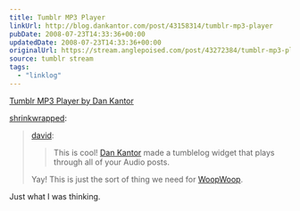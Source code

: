 ```yaml
---
title: Tumblr MP3 Player
linkUrl: http://blog.dankantor.com/post/43158314/tumblr-mp3-player
pubDate: 2008-07-23T14:33:36+00:00
updatedDate: 2008-07-23T14:33:36+00:00
originalUrl: https://stream.anglepoised.com/post/43272384/tumblr-mp3-player-by-dan-kantor
source: tumblr stream
tags:
  - "linklog"
---
```


[Tumblr MP3 Player by Dan Kantor][1]

[shrinkwrapped](http://tumblefeed.thair.net/post/43265591/tumblr-mp3-player-by-dan-kantor):

> [david](http://www.davidslog.com/43190571/tumblr-mp3-player-by-dan-kantor):
>
> > This is cool! [Dan Kantor](http://blog.dankantor.com/post/43158314/tumblr-mp3-player) made a tumblelog widget that plays through all of your Audio posts.
>
> Yay! This is just the sort of thing we need for [WoopWoop](http://woopwoop.tumblr.com).

Just what I was thinking.

[1]: http://blog.dankantor.com/post/43158314/tumblr-mp3-player
